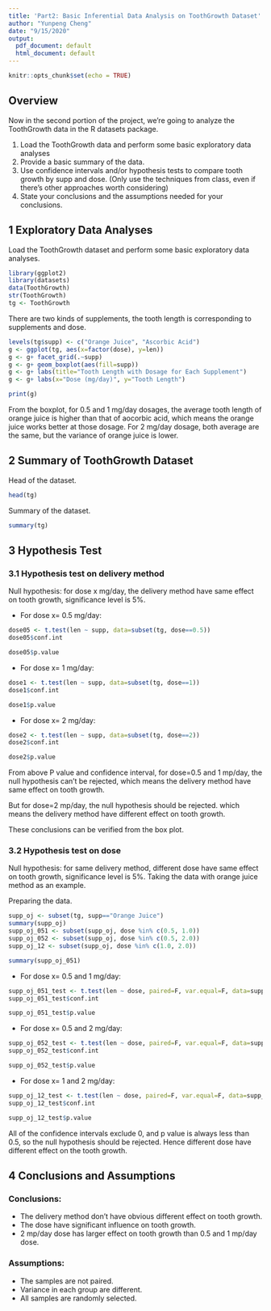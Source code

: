 ---
title: 'Part2: Basic Inferential Data Analysis on ToothGrowth Dataset'
author: "Yunpeng Cheng"
date: "9/15/2020"
output:
  pdf_document: default
  html_document: default
---

```{r setup, include=FALSE}
knitr::opts_chunk$set(echo = TRUE)
```

## Overview

Now in the second portion of the project, we're going to analyze the ToothGrowth data in the R datasets package.

1. Load the ToothGrowth data and perform some basic exploratory data analyses
2. Provide a basic summary of the data.
3. Use confidence intervals and/or hypothesis tests to compare tooth growth by supp and dose. (Only use the techniques from class, even if there's other approaches worth considering)
4. State your conclusions and the assumptions needed for your conclusions.

## 1 Exploratory Data Analyses

Load the ToothGrowth dataset and perform some basic exploratory data analyses.

```{r}
library(ggplot2)
library(datasets)
data(ToothGrowth)
str(ToothGrowth)
tg <- ToothGrowth

```

There are two kinds of supplements, the tooth length is corresponding to supplements and dose. 
```{r}

levels(tg$supp) <- c("Orange Juice", "Ascorbic Acid")
g <- ggplot(tg, aes(x=factor(dose), y=len))
g <- g+ facet_grid(.~supp)
g <- g+ geom_boxplot(aes(fill=supp))
g <- g+ labs(title="Tooth Length with Dosage for Each Supplement")
g <- g+ labs(x="Dose (mg/day)", y="Tooth Length")

print(g)

```

From the boxplot, for 0.5 and 1 mg/day dosages, the average tooth length of orange juice is higher than that of aocorbic acid, which means the orange juice works better at those dosage. For 2 mg/day dosage, both average are the same, but the variance of orange juice is lower. 


## 2 Summary of ToothGrowth Dataset


Head of the dataset.
```{r}
head(tg)

```

Summary of the dataset.
```{r}
summary(tg)

```

## 3 Hypothesis Test

### 3.1 Hypothesis test on delivery method

Null hypothesis: for dose x mg/day, the delivery method have same effect on tooth growth, significance level is 5%. 

  + For dose x= 0.5 mg/day:
  
```{r}
dose05 <- t.test(len ~ supp, data=subset(tg, dose==0.5))
dose05$conf.int

```
```{r}
dose05$p.value
```
  
  + For dose x= 1 mg/day:  

```{r}
dose1 <- t.test(len ~ supp, data=subset(tg, dose==1))
dose1$conf.int

```
```{r}
dose1$p.value
```
 
  + For dose x= 2 mg/day:  

```{r}
dose2 <- t.test(len ~ supp, data=subset(tg, dose==2))
dose2$conf.int

```
```{r}
dose2$p.value
```

From above P value and confidence interval, for dose=0.5 and 1 mp/day, the null hypothesis can't be rejected, which means the delivery method have same effect on tooth growth.

But for dose=2 mp/day, the null hypothesis should be rejected. which means the delivery method have different effect on tooth growth.

These conclusions can be verified from the box plot. 

### 3.2 Hypothesis test on dose

Null hypothesis: for same delivery method, different dose have same effect on tooth growth, significance level is 5%. 
Taking the data with orange juice method as an example.

Preparing the data.
  
```{r}
supp_oj <- subset(tg, supp=="Orange Juice")
summary(supp_oj)
supp_oj_051 <- subset(supp_oj, dose %in% c(0.5, 1.0))
supp_oj_052 <- subset(supp_oj, dose %in% c(0.5, 2.0))
supp_oj_12 <- subset(supp_oj, dose %in% c(1.0, 2.0))
```
```{r}
summary(supp_oj_051)
```

 + For dose x= 0.5 and 1 mg/day:  

```{r}
supp_oj_051_test <- t.test(len ~ dose, paired=F, var.equal=F, data=supp_oj_051)
supp_oj_051_test$conf.int

```

```{r}
supp_oj_051_test$p.value
```

+ For dose x= 0.5 and 2 mg/day:  

```{r}
supp_oj_052_test <- t.test(len ~ dose, paired=F, var.equal=F, data=supp_oj_052)
supp_oj_052_test$conf.int

```

```{r}
supp_oj_052_test$p.value
```

+ For dose x= 1 and 2 mg/day:  

```{r}
supp_oj_12_test <- t.test(len ~ dose, paired=F, var.equal=F, data=supp_oj_12)
supp_oj_12_test$conf.int

```

```{r}
supp_oj_12_test$p.value
```

All of the confidence intervals exclude 0, and p value is always less than 0.5, so the null hypothesis should be rejected. Hence different dose have different effect on the tooth growth. 

## 4 Conclusions and Assumptions

### Conclusions:

+ The delivery method don't have obvious different effect on tooth growth.
+ The dose have significant influence on tooth growth.
+ 2 mp/day dose has larger effect on tooth growth than 0.5 and 1 mp/day dose. 

### Assumptions:

+ The samples are not paired.
+ Variance in each group are different.
+ All samples are randomly selected. 

